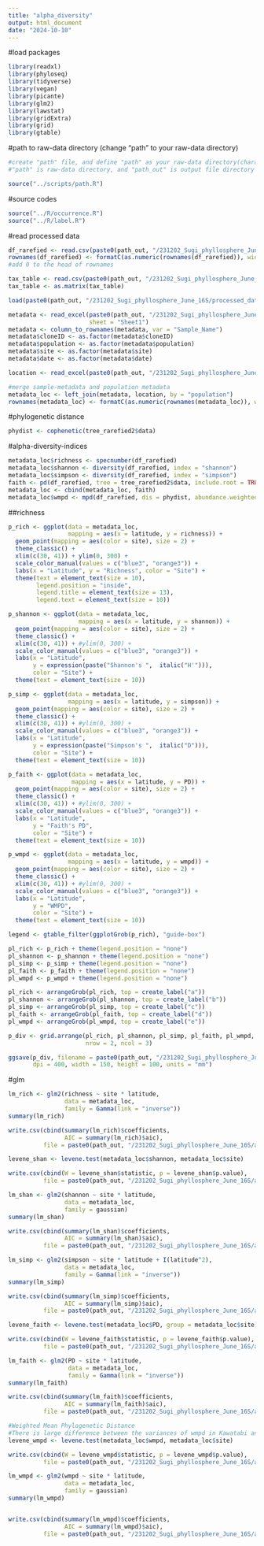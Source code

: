 ```yaml
---
title: "alpha_diversity"
output: html_document
date: "2024-10-10"
---
```


#load packages

```r
library(readxl)
library(phyloseq)
library(tidyverse)
library(vegan)
library(picante)
library(glm2)
library(lawstat)
library(gridExtra)
library(grid)
library(gtable)
```

#path to raw-data directory (change "path" to your raw-data directory)

```r
#create "path" file, and define "path" as your raw-data directory(character vector) in the file
#"path" is raw-data directory, and "path_out" is output file directory

source("../scripts/path.R")
```

#source codes

```r
source("../R/occurrence.R")
source("../R/label.R")
```

#read processed data

```r
df_rarefied <- read.csv(paste0(path_out, "/231202_Sugi_phyllosphere_June_16S/processed_data/df_rarefied_16S.csv"), row.names = 1)
rownames(df_rarefied) <- formatC(as.numeric(rownames(df_rarefied)), width = 4, flag = "0") 
#add 0 to the head of rownames

tax_table <- read.csv(paste0(path_out, "/231202_Sugi_phyllosphere_June_16S/processed_data/tax_table2_16S.csv"), row.names = 1)
tax_table <- as.matrix(tax_table)

load(paste0(path_out, "/231202_Sugi_phyllosphere_June_16S/processed_data/trees.Rdata"))

metadata <- read_excel(paste0(path_out, "/231202_Sugi_phyllosphere_June_16S/processed_data/metadata_2306.xlsx"), 
                       sheet = "Sheet1")
metadata <- column_to_rownames(metadata, var = "Sample_Name")
metadata$cloneID <- as.factor(metadata$cloneID)
metadata$population <- as.factor(metadata$population)
metadata$site <- as.factor(metadata$site)
metadata$date <- as.factor(metadata$date)

location <- read_excel(paste0(path_out, "/231202_Sugi_phyllosphere_June_16S/processed_data/location_Sugi_pop.xlsx"), sheet = "location")

#merge sample-metadata and population metadata
metadata_loc <- left_join(metadata, location, by = "population")
rownames(metadata_loc) <- formatC(as.numeric(rownames(metadata_loc)), width = 4, flag = "0")
```

#phylogenetic distance

```r
phydist <- cophenetic(tree_rarefied2$data)
```

#alpha-diversity-indices

```r
metadata_loc$richness <- specnumber(df_rarefied)
metadata_loc$shannon <- diversity(df_rarefied, index = "shannon")
metadata_loc$simpson <- diversity(df_rarefied, index = "simpson")
faith <- pd(df_rarefied, tree = tree_rarefied2$data, include.root = TRUE)
metadata_loc <- cbind(metadata_loc, faith)
metadata_loc$wmpd <- mpd(df_rarefied, dis = phydist, abundance.weighted = TRUE)
```

##richness

```r
p_rich <- ggplot(data = metadata_loc, 
                 mapping = aes(x = latitude, y = richness)) + 
  geom_point(mapping = aes(color = site), size = 2) +
  theme_classic() + 
  xlim(c(30, 41)) + ylim(0, 300) +
  scale_color_manual(values = c("blue3", "orange3")) +
  labs(x = "Latitude", y = "Richness", color = "Site") +
  theme(text = element_text(size = 10), 
        legend.position = "inside", 
        legend.title = element_text(size = 13), 
        legend.text = element_text(size = 10))

p_shannon <- ggplot(data = metadata_loc, 
                    mapping = aes(x = latitude, y = shannon)) + 
  geom_point(mapping = aes(color = site), size = 2) +
  theme_classic() + 
  xlim(c(30, 41)) + #ylim(0, 300) +
  scale_color_manual(values = c("blue3", "orange3")) +
  labs(x = "Latitude", 
       y = expression(paste("Shannon's ",  italic("H'"))), 
       color = "Site") +
  theme(text = element_text(size = 10))

p_simp <- ggplot(data = metadata_loc, 
                 mapping = aes(x = latitude, y = simpson)) + 
  geom_point(mapping = aes(color = site), size = 2) +
  theme_classic() + 
  xlim(c(30, 41)) + #ylim(0, 300) +
  scale_color_manual(values = c("blue3", "orange3")) +
  labs(x = "Latitude", 
       y = expression(paste("Simpson's ",  italic("D"))), 
       color = "Site") +
  theme(text = element_text(size = 10))

p_faith <- ggplot(data = metadata_loc, 
                  mapping = aes(x = latitude, y = PD)) + 
  geom_point(mapping = aes(color = site), size = 2) +
  theme_classic() + 
  xlim(c(30, 41)) + #ylim(0, 300) +
  scale_color_manual(values = c("blue3", "orange3")) +
  labs(x = "Latitude", 
       y = "Faith's PD", 
       color = "Site") +
  theme(text = element_text(size = 10))

p_wmpd <- ggplot(data = metadata_loc, 
                 mapping = aes(x = latitude, y = wmpd)) + 
  geom_point(mapping = aes(color = site), size = 2) +
  theme_classic() + 
  xlim(c(30, 41)) + #ylim(0, 300) +
  scale_color_manual(values = c("blue3", "orange3")) +
  labs(x = "Latitude", 
       y = "WMPD", 
       color = "Site") +
  theme(text = element_text(size = 10))

legend <- gtable_filter(ggplotGrob(p_rich), "guide-box")
```

```r
pl_rich <- p_rich + theme(legend.position = "none")
pl_shannon <- p_shannon + theme(legend.position = "none")
pl_simp <- p_simp + theme(legend.position = "none")
pl_faith <- p_faith + theme(legend.position = "none")
pl_wmpd <- p_wmpd + theme(legend.position = "none")

pl_rich <- arrangeGrob(pl_rich, top = create_label("a"))
pl_shannon <- arrangeGrob(pl_shannon, top = create_label("b"))
pl_simp <- arrangeGrob(pl_simp, top = create_label("c"))
pl_faith <- arrangeGrob(pl_faith, top = create_label("d"))
pl_wmpd <- arrangeGrob(pl_wmpd, top = create_label("e"))

p_div <- grid.arrange(pl_rich, pl_shannon, pl_simp, pl_faith, pl_wmpd, legend, 
                      nrow = 2, ncol = 3)

ggsave(p_div, filename = paste0(path_out, "/231202_Sugi_phyllosphere_June_16S/figures/alpha_16S.png"), 
       dpi = 400, width = 150, height = 100, units = "mm")
```

#glm

```r
lm_rich <- glm2(richness ~ site * latitude, 
                data = metadata_loc, 
                family = Gamma(link = "inverse"))
summary(lm_rich)

write.csv(cbind(summary(lm_rich)$coefficients, 
                AIC = summary(lm_rich)$aic), 
          file = paste0(path_out, "/231202_Sugi_phyllosphere_June_16S/analysis/rich_glm_gamma.csv"))
```

```r
levene_shan <- levene.test(metadata_loc$shannon, metadata_loc$site)

write.csv(cbind(W = levene_shan$statistic, p = levene_shan$p.value), 
          file = paste0(path_out, "/231202_Sugi_phyllosphere_June_16S/analysis/shannon_levene.csv"))

lm_shan <- glm2(shannon ~ site * latitude, 
                data = metadata_loc, 
                family = gaussian)
summary(lm_shan)

write.csv(cbind(summary(lm_shan)$coefficients, 
                AIC = summary(lm_shan)$aic), 
          file = paste0(path_out, "/231202_Sugi_phyllosphere_June_16S/analysis/shannon_glm_gauss.csv"))
```

```r
lm_simp <- glm2(simpson ~ site * latitude + I(latitude^2), 
                data = metadata_loc, 
                family = Gamma(link = "inverse"))
summary(lm_simp)

write.csv(cbind(summary(lm_simp)$coefficients, 
                AIC = summary(lm_simp)$aic), 
          file = paste0(path_out, "/231202_Sugi_phyllosphere_June_16S/analysis/simpson_glm_gamma.csv"))
```

```r
levene_faith <- levene.test(metadata_loc$PD, group = metadata_loc$site)

write.csv(cbind(W = levene_faith$statistic, p = levene_faith$p.value), 
          file = paste0(path_out, "/231202_Sugi_phyllosphere_June_16S/analysis/faith_levene.csv"))

lm_faith <- glm2(PD ~ site * latitude, 
                 data = metadata_loc, 
                 family = Gamma(link = "inverse"))
summary(lm_faith)

write.csv(cbind(summary(lm_faith)$coefficients, 
                AIC = summary(lm_faith)$aic), 
          file = paste0(path_out, "/231202_Sugi_phyllosphere_June_16S/analysis/faith_glm_gamma.csv"))
```

```r
#Weighted Mean Phylogenetic Distance
#There is large difference between the variances of wmpd in Kawatabi and Tsukuba (Levene's test)
levene_wmpd <- levene.test(metadata_loc$wmpd, metadata_loc$site)

write.csv(cbind(W = levene_wmpd$statistic, p = levene_wmpd$p.value), 
          file = paste0(path_out, "/231202_Sugi_phyllosphere_June_16S/analysis/wmpd_levene.csv"))

lm_wmpd <- glm2(wmpd ~ site * latitude, 
                data = metadata_loc, 
                family = gaussian)
summary(lm_wmpd)


write.csv(cbind(summary(lm_wmpd)$coefficients, 
                AIC = summary(lm_wmpd)$aic), 
          file = paste0(path_out, "/231202_Sugi_phyllosphere_June_16S/analysis/wmpd_glm_gauss.csv"))

```

